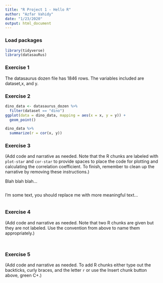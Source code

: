 ```yaml
---
title: "R Project 1 - Hello R"
author: "Azfar Vahidy"
date: "1/23/2020"
output: html_document
---
```


### Load packages

```r
library(tidyverse) 
library(datasauRus)
```


### Exercise 1

The datasaurus dozen file has 1846 rows. The variables included are dataset,x, and y.

### Exercise 2

```r
dino_data <- datasaurus_dozen %>%
  filter(dataset == "dino")
ggplot(data = dino_data, mapping = aes(x = x, y = y)) +
  geom_point()
```

```r
dino_data %>%
  summarize(r = cor(x, y))
```

### Exercise 3

(Add code and narrative as needed. Note that the R chunks are labeled with `plot-star` and `cor-star` to provide spaces to place the code for plotting and calculating the correlation coefficient. To finish, remember to clean up the narrative by removing these instructions.)

Blah blah blah...

```r
```

I'm some text, you should replace me with more meaningful text...

```r
```

### Exercise 4

(Add code and narrative as needed. Note that two R chunks are given but they are not labeled. Use the convention from above to name them appropriately.)

```r
```

```r
```

### Exercise 5

(Add code and narrative as needed. To add R chunks either type out the backticks, curly braces, and the letter `r` or use the Insert chunk button above, green C+.)